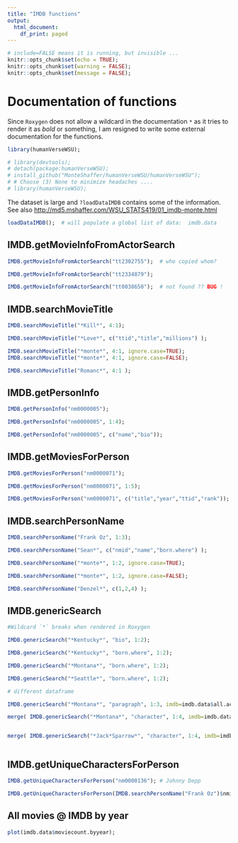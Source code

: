 ```yaml
---
title: "IMDB functions"
output:
  html_document:
    df_print: paged
---
```


```r
# include=FALSE means it is running, but invisible ...
knitr::opts_chunk$set(echo = TRUE);
knitr::opts_chunk$set(warning = FALSE);
knitr::opts_chunk$set(message = FALSE);
```

# Documentation of functions

Since `Roxygen` does not allow a wildcard in the documentation `*` as it tries to render it as *bold* or something, I am resigned to write some external documentation for the functions.

```r

library(humanVerseWSU);

# library(devtools);
# detach(package:humanVerseWSU);
# install_github("MonteShaffer/humanVerseWSU/humanVerseWSU");
# # Choose (3) None to minimize headaches ....
# library(humanVerseWSU);

```

The dataset is large and `?loadDataIMDB` contains some of the information.  See also <http://md5.mshaffer.com/WSU_STATS419/01_imdb-monte.html>

```r

loadDataIMDB();  # will populate a global list of data:  imdb.data

```

## IMDB.getMovieInfoFromActorSearch

```r

IMDB.getMovieInfoFromActorSearch("tt2302755");  # who copied whom?

IMDB.getMovieInfoFromActorSearch("tt2334879");

IMDB.getMovieInfoFromActorSearch("tt0038650");  # not found ?? BUG !

```


## IMDB.searchMovieTitle

```r

IMDB.searchMovieTitle("*Kill*", 4:1);

IMDB.searchMovieTitle("*Love*", c("ttid","title","millions") );

IMDB.searchMovieTitle("*monte*", 4:1, ignore.case=TRUE);
IMDB.searchMovieTitle("*monte*", 4:1, ignore.case=FALSE);

IMDB.searchMovieTitle("Romanc*", 4:1 );

```


## IMDB.getPersonInfo

```r


IMDB.getPersonInfo("nm0000005");

IMDB.getPersonInfo("nm0000005", 1:4);

IMDB.getPersonInfo("nm0000005", c("name","bio"));

```

## IMDB.getMoviesForPerson

```r


IMDB.getMoviesForPerson("nm0000071");

IMDB.getMoviesForPerson("nm0000071", 1:5);

IMDB.getMoviesForPerson("nm0000071", c("title","year","ttid","rank"));

```


## IMDB.searchPersonName

```r



IMDB.searchPersonName("Frank Oz", 1:3);

IMDB.searchPersonName("Sean*", c("nmid","name","born.where") );

IMDB.searchPersonName("*monte*", 1:2, ignore.case=TRUE);

IMDB.searchPersonName("*monte*", 1:2, ignore.case=FALSE);

IMDB.searchPersonName("Denzel*", c(1,2,4) );

```

## IMDB.genericSearch

```r


#Wildcard `*` breaks when rendered in Roxygen

IMDB.genericSearch("*Kentucky*", "bio", 1:2);

IMDB.genericSearch("*Kentucky*", "born.where", 1:2);

IMDB.genericSearch("*Montana*", "born.where", 1:2);

IMDB.genericSearch("*Seattle*", "born.where", 1:2);

# different dataframe

IMDB.genericSearch("*Montana*", "paragraph", 1:3, imdb=imdb.data$all.actors.movies);

merge( IMDB.genericSearch("*Montana*", "character", 1:4, imdb=imdb.data$all.movies.actors.characters), imdb.data$all.actors.movies, by="ttid" );


merge( IMDB.genericSearch("*Jack*Sparrow*", "character", 1:4, imdb=imdb.data$all.movies.actors.characters), imdb.data$all.actors.movies, by="ttid" );



```


## IMDB.getUniqueCharactersForPerson

```r

IMDB.getUniqueCharactersForPerson("nm0000136"); # Johnny Depp

IMDB.getUniqueCharactersForPerson(IMDB.searchPersonName("Frank Oz")$nmid[1]);

```

## All movies @ IMDB by year

```r

plot(imdb.data$moviecount.byyear);

```
